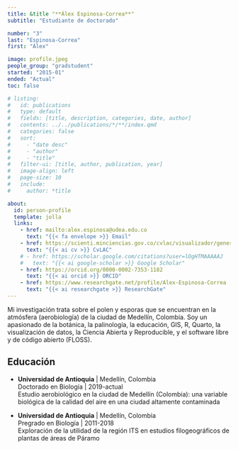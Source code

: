 ```yaml
---
title: &title "**Álex Espinosa-Correa**"
subtitle: "Estudiante de doctorado"

number: "3"
last: "Espinosa-Correa"
first: "Álex"

image: profile.jpeg
people_group: "gradstudent"
started: "2015-01"
ended: "Actual"
toc: false

# listing: 
#   id: publications
#   type: default
#   fields: [title, description, categories, date, author]
#   contents: ../../publications/*/**/index.qmd
#   categories: false
#   sort:
#     - "date desc"
#     - "author"
#     - "title"
#   filter-ui: [title, author, publication, year]
#   image-align: left
#   page-size: 10
#   include:
#     author: *title

about:
  id: person-profile
  template: jolla
  links:
    - href: mailto:alex.espinosa@udea.edu.co
      text: "{{< fa envelope >}} Email"
    - href: https://scienti.minciencias.gov.co/cvlac/visualizador/generarCurriculoCv.do?cod_rh=0000117836
      text: "{{< ai cv >}} CvLAC"
    # - href: https://scholar.google.com/citations?user=lOgHTMAAAAAJ
    #   text: "{{< ai google-scholar >}} Google Scholar"
    - href: https://orcid.org/0000-0002-7353-1182
      text: "{{< ai orcid >}} ORCID"
    - href: https://www.researchgate.net/profile/Alex-Espinosa-Correa
      text: "{{< ai researchgate >}} ResearchGate"
---
```


:::{#person-profile}
:::

Mi investigación trata sobre el polen y esporas que se encuentran en la atmósfera (aerobiología) de la ciudad de Medellín, Colombia. Soy un apasionado de la botánica, la palinología, la educación, GIS, R, Quarto, la visualización de datos, la Ciencia Abierta y Reproducible, y el software libre y de código abierto (FLOSS). 

## Educación

-   **Universidad de Antioquia** \| Medellín, Colombia\
    Doctorado en Biología \| 2019-actual\
    Estudio aerobiológico en la ciudad de Medellín (Colombia): una variable biológica de la calidad del aire en una ciudad altamente contaminada

-   **Universidad de Antioquia** \| Medellín, Colombia\
    Pregrado en Biología \| 2011-2018\
    Exploración de la utilidad de la región ITS en estudios filogeográficos de plantas de áreas de Páramo

<!-- ## Publicaciones -->

<!-- ::: {#publications} -->
<!-- ::: -->